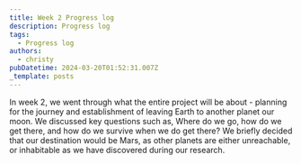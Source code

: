 ```yaml
---
title: Week 2 Progress log
description: Progress log
tags:
  - Progress log
authors:
  - christy
pubDatetime: 2024-03-20T01:52:31.007Z
_template: posts
---
```


In week 2, we went through what the entire project will be about - planning for the journey and establishment of leaving Earth to another planet our moon. We discussed key questions such as, Where do we go, how do we get there, and
how do we survive when we do get there? We briefly decided that our destination would be Mars, as other planets are either unreachable, or inhabitable as we have discovered during our research.

